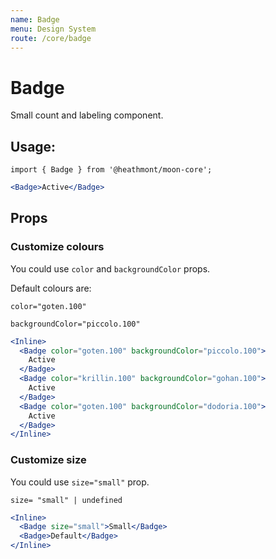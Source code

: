 ```yaml
---
name: Badge
menu: Design System
route: /core/badge
---
```


# Badge

Small count and labeling component.

## Usage:

```
import { Badge } from '@heathmont/moon-core';
```

```jsx react-live
<Badge>Active</Badge>
```

## Props

### Customize colours

You could use `color` and `backgroundColor` props.

Default colours are:

```
color="goten.100"

backgroundColor="piccolo.100"
```

```jsx react-live
<Inline>
  <Badge color="goten.100" backgroundColor="piccolo.100">
    Active
  </Badge>
  <Badge color="krillin.100" backgroundColor="gohan.100">
    Active
  </Badge>
  <Badge color="goten.100" backgroundColor="dodoria.100">
    Active
  </Badge>
</Inline>
```

### Customize size

You could use `size="small"` prop.

```
size= "small" | undefined

```

```jsx react-live
<Inline>
  <Badge size="small">Small</Badge>
  <Badge>Default</Badge>
</Inline>
```
